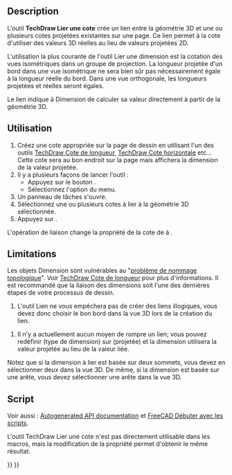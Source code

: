 <languages/>

<div class="mw-translate-fuzzy">
{{Docnav/fr
|[[TechDraw_DimensionRepair/fr|Réparation des cotes]]
|[[TechDraw_Hatch/fr|Hachures par motif]]
|[[TechDraw_Workbench/fr|Atelier TechDraw]]
|IconL=TechDraw_DimensionRepair.svg
|IconR=TechDraw_Hatch.svg
|IconC=Workbench_TechDraw.svg
}}
</div>

<div class="mw-translate-fuzzy">
{{VeryImportantMessage|L'outil '''TechDraw Lier une cote''' est '''[https://fr.wikipedia.org/wiki/Obsolescence_(informatique) OBSOLETE]''' et sera supprimé dans une prochaine version. Il ne doit être utilisé qu'avec les anciennes versions (< v0.19) de FreeCAD et les fichiers.<br>
Dans les versions plus récentes, l'outil [[TechDraw_DimensionRepair/fr|TechDraw Réparation des cotes]] doit être utilisé pour modifier les références 2D et 3D.}}
</div>

{{GuiCommand/fr
|Name=TechDraw LinkDimension
|Name/fr=TechDraw Lier une cote
|MenuLocation=TechDraw → Dimensions →  Lier une cote à une géométrie 3D
|Workbenches=[[TechDraw_Workbench/fr|TechDraw]]
|SeeAlso=[[TechDraw_View/fr|TechDraw Vue]], [[TechDraw_ProjectionGroup/fr|TechDraw Groupe de projection]]
}}

==Description==

L'outil '''TechDraw Lier une cote''' crée un lien entre la géométrie 3D et une ou plusieurs cotes projetées existantes sur une page. Ce lien permet à la cote d'utiliser des valeurs 3D réelles au lieu de valeurs projetées 2D.

L'utilisation la plus courante de l'outil Lier une dimension est la cotation des vues isométriques dans un groupe de projection. La longueur projetée d'un bord dans une vue isométrique ne sera bien sûr pas nécessairement égale à la longueur réelle du bord. Dans une vue orthogonale, les longueurs projetées et réelles seront égales.

Le lien indique à Dimension de calculer sa valeur directement à partir de la géométrie 3D.

<span id="Usage"></span>
==Utilisation==

# Créez une cote appropriée sur la page de dessin en utilisant l'un des outils [[TechDraw_LengthDimension/fr|TechDraw Cote de longueur]], [[TechDraw_HorizontalDimension/fr|TechDraw Cote horizontale]] etc... Cette cote sera au bon endroit sur la page mais affichera la dimension de la valeur projetée.
# Il y a plusieurs façons de lancer l'outil :
#* Appuyez sur le bouton {{Button|[[Image:TechDraw_LinkDimension.svg|16px]] [[TechDraw_LinkDimension/fr|Lier une cote à une géométrie 3D]]}}.
#* Sélectionnez l'option {{MenuCommand|TechDraw → Dimensions → [[Image:TechDraw_LinkDimension.svg|16px]]  Lier une cote à une géométrie 3D}} du menu.
# Un panneau de tâches s'ouvre.
# Sélectionnez une ou plusieurs cotes à lier à la géométrie 3D sélectionnée.
# Appuyez sur {{Button|OK}}.

L'opération de liaison change la propriété {{PropertyData|MeasureType}} de la cote de {{incode|Projected}} à {{incode|True}}.

==Limitations==

Les objets Dimension sont vulnérables au "[[Topological_naming_problem/fr|problème de nommage topologique]]". Voir [[TechDraw_LengthDimension/fr|TechDraw Cote de longueur]] pour plus d'informations. Il est recommandé que la liaison des dimensions soit l'une des dernières étapes de votre processus de dessin.

# L'outil Lien ne vous empêchera pas de créer des liens illogiques, vous devez donc choisir le bon bord dans la vue 3D lors de la création du lien.

# Il n'y a actuellement aucun moyen de rompre un lien;  vous pouvez redéfinir {{PropertyData/fr|MeasureType}} (type de dimension) sur {{incode|Projected}}(projetée) et la dimension utilisera la valeur projetée au lieu de la valeur liée.

Notez que si la dimension à lier est basée sur deux sommets, vous devez en sélectionner deux dans la vue 3D. De même, si la dimension est basée sur une arête, vous devez sélectionner une arête dans la vue 3D.

<span id="Scripting"></span>
==Script==

Voir aussi : [https://freecad.github.io/SourceDoc/ Autogenerated API documentation] et [[FreeCAD_Scripting_Basics/fr|FreeCAD Débuter avec les scripts]].

L'outil TechDraw Lier une cote n'est pas directement utilisable dans les macros, mais la modification de la propriété {{PropertyData|References 3D}} permet d'obtenir le même résultat.


<div class="mw-translate-fuzzy">
{{Docnav/fr
|[[TechDraw_DimensionRepair/fr|Réparation des cotes]]
|[[TechDraw_Hatch/fr|Hachures par motif]]
|[[TechDraw_Workbench/fr|Atelier TechDraw]]
|IconL=TechDraw_DimensionRepair.svg
|IconR=TechDraw_Hatch.svg
|IconC=Workbench_TechDraw.svg
}}
</div>

{{TechDraw_Tools_navi{{#translation:}}}}
{{Userdocnavi{{#translation:}}}}